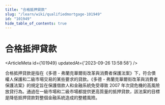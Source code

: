 ```yaml
---
title: "合格抵押貸款"
slug: "/learn/wiki/qualifiedmortgage-101949"
id: "101949"
hide_table_of_contents: true
---
```



# 合格抵押貸款

<ArticleMeta id={101949} updatedAt={'2023-09-26 13:58:58'} />
<div className='border-solid border-b border-t-0 my-4 border-[var(--ifm-color-gray-300)]' />

合格抵押貸款是指在《多德 - 弗蘭克華爾街改革與消費者保護法案》下，符合債權人保護和二級市場交易的某些要求的貸款。《多德 - 弗蘭克華爾街改革與消費者保護法案》的規定旨在保護借款人和金融系統免受導致 2007 年次貸危機的高風險放貸行為。通過在一級市場和二級市場都提供更高質量的抵押貸款，該法案的目標是降低抵押貸款對整個金融系統造成的整體風險。
